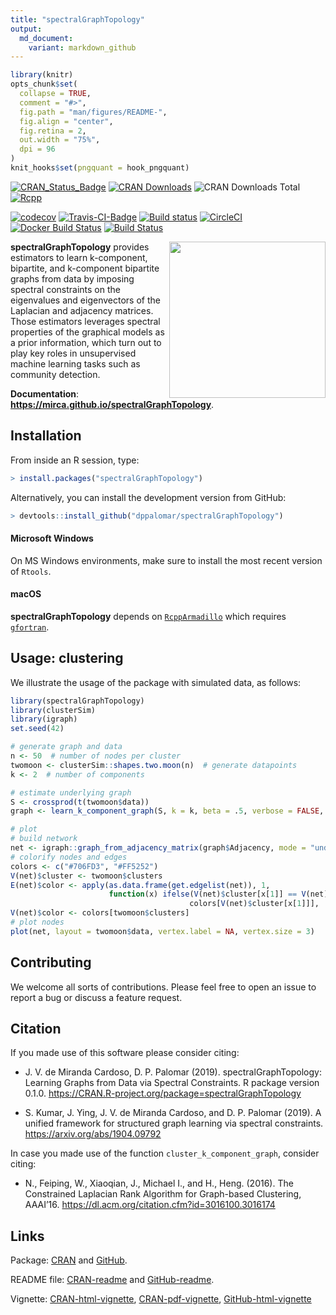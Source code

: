 ```yaml
---
title: "spectralGraphTopology"
output:
  md_document:
    variant: markdown_github
---
```


<!-- README.md is generated from README.Rmd. Please edit that file -->

```r
library(knitr)
opts_chunk$set(
  collapse = TRUE,
  comment = "#>",
  fig.path = "man/figures/README-",
  fig.align = "center",
  fig.retina = 2,
  out.width = "75%",
  dpi = 96
)
knit_hooks$set(pngquant = hook_pngquant)
```

[![CRAN_Status_Badge](https://www.r-pkg.org/badges/version/spectralGraphTopology)](https://cran.r-project.org/package=spectralGraphTopology)
[![CRAN Downloads](https://cranlogs.r-pkg.org/badges/spectralGraphTopology)](https://cran.r-project.org/package=spectralGraphTopology)
![CRAN Downloads Total](https://cranlogs.r-pkg.org/badges/grand-total/spectralGraphTopology?color=brightgreen)
[![Rcpp](https://img.shields.io/badge/powered%20by-Rcpp-orange.svg?style=flat)](http://www.rcpp.org/)

[![codecov](https://codecov.io/gh/mirca/spectralGraphTopology/branch/master/graph/badge.svg)](https://codecov.io/gh/mirca/spectralGraphTopology)
[![Travis-CI-Badge](https://travis-ci.org/mirca/spectralGraphTopology.svg?branch=master)](https://travis-ci.org/mirca/spectralGraphTopology)
[![Build status](https://ci.appveyor.com/api/projects/status/vr62ddvc9xoabnwy?svg=true)](https://ci.appveyor.com/project/mirca/spectralgraphtopology-j05c9)
[![CircleCI](https://circleci.com/gh/mirca/spectralGraphTopology.svg?style=svg)](https://circleci.com/gh/mirca/spectralGraphTopology)
[![Docker Build Status](https://img.shields.io/docker/cloud/build/mirca/spectralgraphtopology.svg)](https://hub.docker.com/r/mirca/spectralgraphtopology/)
[![Build Status](https://dev.azure.com/jvmirca/spectralGraphTopology/_apis/build/status/mirca.spectralGraphTopology?branchName=master)](https://dev.azure.com/jvmirca/spectralGraphTopology/_build/latest?definitionId=1&branchName=master)

<a href="https://mirca.github.io/spectralGraphTopology"><img style="float: right;" width="250" src="./man/figures//circles3_reduced.gif" align="right" /></a>

**spectralGraphTopology** provides estimators to learn k-component, bipartite,
and k-component bipartite graphs from data by imposing spectral constraints
on the eigenvalues and eigenvectors of the Laplacian and adjacency matrices.
Those estimators leverages spectral properties of the graphical models as a
prior information, which turn out to play key roles in unsupervised machine
learning tasks such as community detection.

**Documentation**: [**https://mirca.github.io/spectralGraphTopology**](https://mirca.github.io/spectralGraphTopology).

## Installation

From inside an R session, type:
```r
> install.packages("spectralGraphTopology")
```

Alternatively, you can install the development version from GitHub:
```r
> devtools::install_github("dppalomar/spectralGraphTopology")
```

#### Microsoft Windows
On MS Windows environments, make sure to install the most recent version of ``Rtools``.

#### macOS
**spectralGraphTopology** depends on [`RcppArmadillo`](https://github.com/RcppCore/RcppArmadillo) which requires [`gfortran`](https://CRAN.R-project.org/bin/macosx/tools/).

## Usage: clustering
We illustrate the usage of the package with simulated data, as follows:
```r
library(spectralGraphTopology)
library(clusterSim)
library(igraph)
set.seed(42)

# generate graph and data
n <- 50  # number of nodes per cluster
twomoon <- clusterSim::shapes.two.moon(n)  # generate datapoints
k <- 2  # number of components

# estimate underlying graph
S <- crossprod(t(twomoon$data))
graph <- learn_k_component_graph(S, k = k, beta = .5, verbose = FALSE, abstol = 1e-3)

# plot
# build network
net <- igraph::graph_from_adjacency_matrix(graph$Adjacency, mode = "undirected", weighted = TRUE)
# colorify nodes and edges
colors <- c("#706FD3", "#FF5252")
V(net)$cluster <- twomoon$clusters
E(net)$color <- apply(as.data.frame(get.edgelist(net)), 1,
                      function(x) ifelse(V(net)$cluster[x[1]] == V(net)$cluster[x[2]],
                                        colors[V(net)$cluster[x[1]]], '#000000'))
V(net)$color <- colors[twomoon$clusters]
# plot nodes
plot(net, layout = twomoon$data, vertex.label = NA, vertex.size = 3)
```

## Contributing
We welcome all sorts of contributions. Please feel free to open an issue
to report a bug or discuss a feature request.

## Citation
If you made use of this software please consider citing:

- J. V. de Miranda Cardoso, D. P. Palomar (2019). spectralGraphTopology: Learning Graphs from
  Data via Spectral Constraints. R package version 0.1.0. <https://CRAN.R-project.org/package=spectralGraphTopology>

- S. Kumar, J. Ying, J. V. de Miranda Cardoso, and D. P. Palomar (2019). A unified framework
  for structured graph learning via spectral constraints. <https://arxiv.org/abs/1904.09792>

In case you made use of the function `cluster_k_component_graph`, consider citing:

- N., Feiping, W., Xiaoqian, J., Michael I., and H., Heng. (2016).
  The Constrained Laplacian Rank Algorithm for Graph-based Clustering,
  AAAI'16. <https://dl.acm.org/citation.cfm?id=3016100.3016174>

## Links
Package: [CRAN](https://CRAN.R-project.org/package=spectralGraphTopology) and [GitHub](https://github.com/dppalomar/spectralGraphTopology).

README file: [CRAN-readme](https://CRAN.R-project.org/package=spectralGraphTopology/readme/README.html)
and [GitHub-readme](https://github.com/dppalomar/spectralGraphTopology/blob/master/README.md).

Vignette: [CRAN-html-vignette](https://CRAN.R-project.org/package=spectralGraphTopology/vignettes/SpectralGraphTopology.html),
[CRAN-pdf-vignette](https://CRAN.R-project.org/package=spectralGraphTopology/vignettes/SpectralGraphTopology-pdf.pdf),
[GitHub-html-vignette](https://raw.githack.com/dppalomar/spectralGraphTopology/master/vignettes/SpectralGraphTopology.html)
